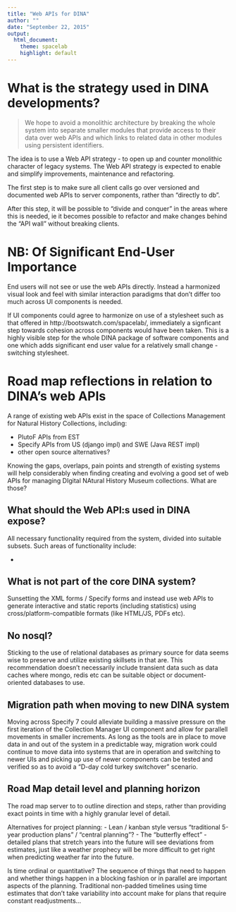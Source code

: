 ```yaml
---
title: "Web APIs for DINA"
author: ""
date: "September 22, 2015"
output: 
  html_document:
    theme: spacelab
    highlight: default
---
```


# What is the strategy used in DINA developments?

> We hope to avoid a monolithic architecture by breaking the whole system into separate smaller modules that provide access to their data over web APIs and which links to related data in other modules using persistent identifiers. 

The idea is to use a Web API strategy - to open up and counter monolithic character of legacy systems. The Web API strategy is expected to enable and simplify improvements, maintenance and refactoring.

The first step is to make sure all client calls go over versioned and documented web APIs to server components, rather than "directly to db". 

After this step, it will be possible to "divide and conquer" in the areas where this is needed, ie it becomes possible to refactor and make changes behind the "API wall" without breaking clients.

# NB: Of Significant End-User Importance

End users will not see or use the web APIs directly. Instead a harmonized visual look and feel with similar interaction paradigms that don't differ too much across UI components is needed. 

If UI components could agree to harmonize on use of a stylesheet such as that offered in http://bootswatch.com/spacelab/, immediately a signficant step towards cohesion across components would have been taken. This is a highly visible step for the whole DINA package of software components and one which adds significant end user value for a relatively small change - switching stylesheet.

# Road map reflections in relation to DINA's web APIs

A range of existing web APIs exist in the space of Collections Management for Natural History Collections, including:

- PlutoF APIs from EST
- Specify APIs from US (django impl) and SWE (Java REST impl)
- other open source alternatives?

Knowing the gaps, overlaps, pain points and strength of existing systems will help considerably when finding creating and evolving a good set of web APIs for managing DIgital NAtural History Museum collections. What are those?

## What should the Web API:s used in DINA expose?

All necessary functionality required from the system, divided into suitable subsets. Such areas of functionality include:

- 


## What is not part of the core DINA system?

Sunsetting the XML forms / Specify forms and instead use web APIs to generate interactive and static reports (including statistics) using cross/platform-compatible formats (like HTML/JS, PDFs etc).

## No nosql?

Sticking to the use of relational databases as primary source for data seems wise to preserve and utilize existing skillsets in that are. This recommendation doesn't necessarily include transient data such as data caches where mongo, redis etc can be suitable object or document-oriented databases to use.

## Migration path when moving to new DINA system

Moving across Specify 7 could alleviate building a massive pressure on the first iteration of the Collection Manager UI component and allow for parallell movements in smaller increments. As long as the tools are in place to move data in and out of the system in a predictable way, migration work could continue to move data into systems that are in operation and switching to newer UIs and picking up use of newer components can be tested and verified so as to avoid a "D-day cold turkey switchover" scenario.

## Road Map detail level and planning horizon

The road map server to to outline direction and steps, rather than providing exact points in time with a highly granular level of detail.

Alternatives for project planning:
- Lean / kanban style versus "traditional 5-year production plans" / "central planning"?
- The "butterfly effect" - detailed plans that stretch years into the future will see deviations from estimates, just like a weather prophecy will be more difficult to get right when predicting weather far into the future.

Is time ordinal or quantitative? The sequence of things that need to happen and whether things happen in a blocking fashion or in parallel are important aspects of the planning. Traditional non-padded timelines using time estimates that don't take variability into account make for plans that require constant readjustments...

